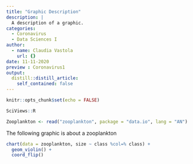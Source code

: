 ```yaml
---
title: "Graphic Description"
description: |
  A description of a graphic.
categories:
  - Coronavirus
  - Data Sciences I
author:
  - name: Claudia Vastola
    url: {}
date: 11-11-2020
preview : Coronavirus1
output:
  distill::distill_article:
    self_contained: false
---
```


```r
knitr::opts_chunk$set(echo = FALSE)
```

```r
SciViews::R
```

```r
Zooplankton <- read("zooplankton", package = "data.io", lang = "AN")
```

The following graphic is about a zooplankton 

```r
chart(data = zooplankton, size ~ class %col=% class) +
  geom_violin() +
  coord_flip()
```
